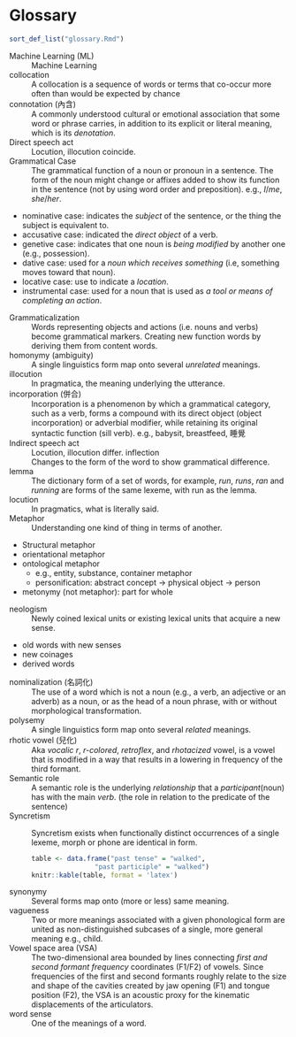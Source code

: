 # Glossary {.unnumbered}

```r
sort_def_list("glossary.Rmd")
```

Machine Learning (ML)
: Machine Learning \acr{yaml} \acr{RL}

collocation
: A collocation is a sequence of words or terms that co-occur more often than would be expected by chance

connotation (內含)
: A commonly understood cultural or emotional association that some word or phrase carries, in addition to its explicit or literal meaning, which is its *denotation*.

Direct speech act
: Locution, illocution coincide.

Grammatical Case
: The grammatical function of a noun or pronoun in a sentence. The form of the noun might change or affixes added to show its function in the sentence (not by using word order and preposition). e.g., *I*/*me*, *she*/*her*.

- nominative case: indicates the *subject* of the sentence, or the thing the subject is equivalent to.
- accusative case: indicated the *direct object* of a verb.
- genetive case: indicates that one noun is *being modified* by another one (e.g., possession).
- dative case: used for a *noun which receives something* (i.e, something moves toward that noun).
- locative case: use to indicate a *location*.
- instrumental case: used for a noun that is used as *a tool or means of completing an action*.

Grammaticalization
:  Words representing objects and actions (i.e. nouns and verbs) become grammatical markers. Creating new function words by deriving them from content words.

homonymy (ambiguity)
: A single linguistics form map onto several *unrelated* meanings.

illocution
: In pragmatica, the meaning underlying the utterance.

incorporation (併合)
: Incorporation is a phenomenon by which a grammatical category, such as a verb, forms a compound with its direct object (object incorporation) or adverbial modifier, while retaining its original syntactic function (sill verb). 
e.g., babysit, breastfeed, 睡覺

Indirect speech act
: Locution, illocution differ.
inflection
: Changes to the form of the word to show grammatical difference.

lemma
: The dictionary form of a set of words, for example, *run*, *runs*, *ran* and *running* are forms of the same lexeme, with run as the lemma.

locution
: In pragmatics, what is literally said.

Metaphor
: Understanding one kind of thing in terms of another. 

- Structural metaphor
- orientational metaphor
- ontological metaphor
    - e.g., entity, substance, container metaphor
    - personification: abstract concept -> physical object -> person
- metonymy (not metaphor): part for whole

neologism
: Newly coined lexical units or existing lexical units that acquire a new sense.
    
- old words with new senses
- new coinages
- derived words

nominalization (名詞化)
: The use of a word which is not a noun (e.g., a verb, an adjective or an adverb) as a noun, or as the head of a noun phrase, with or without morphological transformation.

polysemy
: A single linguistics form map onto several *related* meanings.

rhotic vowel (兒化)
: Aka *vocalic r*, *r-colored*, *retroflex*, and *rhotacized* vowel, is a vowel that is modified in a way that results in a lowering in frequency of the third formant.

Semantic role
: A semantic role is the underlying *relationship* that a *participant*(noun) has with the main *verb*.
(the role in relation to the predicate of the sentence)

Syncretism
: Syncretism exists when functionally distinct occurrences of a single lexeme, morph or phone are identical in form.
```r
table <- data.frame("past tense" = "walked",
                    "past participle" = "walked")
knitr::kable(table, format = 'latex')
```

synonymy
: Several forms map onto (more or less) same meaning.

vagueness
: Two or more meanings associated with a given phonological form are united as non-distinguished subcases of a single, more general meaning
e.g., child.

Vowel space area (VSA)
: The two-dimensional area bounded by lines connecting *first and second formant frequency* coordinates (F1/F2) of vowels.
Since frequencies of the first and second formants roughly relate to the size and shape of the cavities created by jaw opening (F1) and tongue position (F2), the VSA is an acoustic proxy for the kinematic displacements of the articulators.

word sense
: One of the meanings of a word.